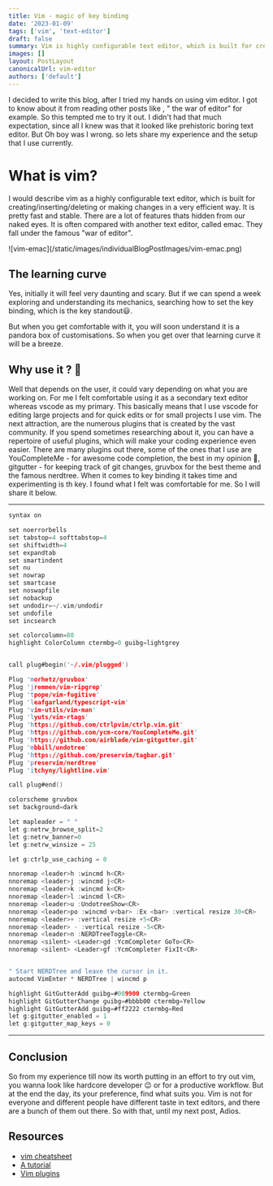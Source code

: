 ```yaml
---
title: Vim - magic of key binding
date: '2023-01-09'
tags: ['vim', 'text-editor']
draft: false
summary: Vim is highly configurable text editor, which is built for creating/inserting/deleting or making changes in a very efficient way.
images: []
layout: PostLayout
canonicalUrl: vim-editor
authors: ['default']
---
```


I decided to write this blog, after I tried my hands on using vim editor. I got to know about it from reading other posts like , " the war of editor"
for example. So this tempted me to try it out. I didn't had that much expectation, since all I knew was that it looked like prehistoric boring text editor.
But Oh boy was I wrong. so lets share my experience and the setup that I use currently.

# What is vim?

I would describe vim as a highly configurable text editor, which is built for creating/inserting/deleting or making changes in a very efficient way.
It is pretty fast and stable. There are a lot of features thats hidden from our naked eyes. It is often compared with another text editor, called emac.
They fall under the famous "war of editor".

<div className="flex justify-center">
  ![vim-emac](/static/images/individualBlogPostImages/vim-emac.png)
</div>

## The learning curve

Yes, initially it will feel very daunting and scary. But if we can spend a week exploring and understanding its mechanics, searching how to set the
key binding, which is the key standout😃.

But when you get comfortable with it, you will soon understand it is a pandora box of customisations. So when you get over that learning curve it
will be a breeze.

## Why use it ? 🤔

Well that depends on the user, it could vary depending on what you are working on. For me I felt comfortable using it as a secondary text editor
whereas vscode as my primary. This basically means that I use vscode for editing large projects and for quick edits or for small projects I use vim. The
next attraction, are the numerous plugins that is created by the vast community. If you spend sometimes researching about it, you can have a repertoire of
useful plugins, which will make your coding experience even easier. There are many plugins out there, some of the ones that I use are YouCompleteMe - for
awesome code completion, the best in my opinion 💪, gitgutter - for keeping track of git changes, gruvbox for the best theme and the famous nerdtree.
When it comes to key binding it takes time and experimenting is th key. I found what I felt was comfortable for me. So I will share it below.

---

```c
syntax on

set noerrorbells
set tabstop=4 softtabstop=4
set shiftwidth=4
set expandtab
set smartindent
set nu
set nowrap
set smartcase
set noswapfile
set nobackup
set undodir=~/.vim/undodir
set undofile
set incsearch

set colorcolumn=80
highlight ColorColumn ctermbg=0 guibg=lightgrey


call plug#begin('~/.vim/plugged')

Plug 'morhetz/gruvbox'
Plug 'jremmen/vim-ripgrep'
Plug 'tpope/vim-fugitive'
Plug 'leafgarland/typescript-vim'
Plug 'vim-utils/vim-man'
Plug 'lyuts/vim-rtags'
Plug 'https://github.com/ctrlpvim/ctrlp.vim.git'
Plug 'https://github.com/ycm-core/YouCompleteMe.git'
Plug 'https://github.com/airblade/vim-gitgutter.git'
Plug 'mbbill/undotree'
Plug 'https://github.com/preservim/tagbar.git'
Plug 'preservim/nerdtree'
Plug 'itchyny/lightline.vim'

call plug#end()

colorscheme gruvbox
set background=dark

let mapleader = " "
let g:netrw_browse_split=2
let g:netrw_banner=0
let g:netrw_winsize = 25

let g:ctrlp_use_caching = 0

nnoremap <leader>h :wincmd h<CR>
nnoremap <leader>j :wincmd j<CR>
nnoremap <leader>k :wincmd k<CR>
nnoremap <leader>l :wincmd l<CR>
nnoremap <leader>u :UndotreeShow<CR>
nnoremap <leader>po :wincmd v<bar> :Ex <bar> :vertical resize 30<CR>
nnoremap <leader>+ :vertical resize +5<CR>
nnoremap <leader> - :vertical resize -5<CR>
nnoremap <leader>n :NERDTreeToggle<CR>
nnoremap <silent> <Leader>gd :YcmCompleter GoTo<CR>
nnoremap <silent> <Leader>gf :YcmCompleter FixIt<CR>


" Start NERDTree and leave the cursor in it.
autocmd VimEnter * NERDTree | wincmd p

highlight GitGutterAdd guibg=#009900 ctermbg=Green
highlight GitGutterChange guibg=#bbbb00 ctermbg=Yellow
highlight GitGutterAdd guibg=#ff2222 ctermbg=Red
let g:gitgutter_enabled = 1
let g:gitgutter_map_keys = 0
```

---

## Conclusion

So from my experience till now its worth putting in an effort to try out vim, you wanna look like hardcore developer 😉 or for a productive workflow. But at the end the day, its your preference, find what suits you. Vim is not for everyone and different people have different taste in text editors, and there are a bunch of them out there. So with that, until my next post, Adios.

## Resources

- [vim cheatsheet](https://vimsheet.com/)
- [A tutorial](https://www.youtube.com/watch?v=n9k9scbTuvQ&t=816s)
- [Vim plugins](https://vimawesome.com/)
